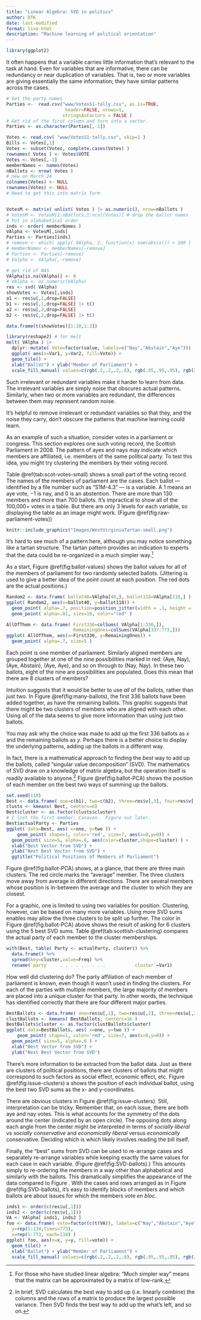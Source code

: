 ```yaml
---
title: "Linear Algebra: SVD in politics"
author: DTK
date: last-modified
format: live-html
description: "Machine learning of political orientation"
---
```


```r
library(ggplot2)
```

It often happens that a variable carries little information that's relevant to the task at hand.  Even for variables that are informative, there can be redundancy or near duplication of variables.  That is, two or more variables are giving essentially the same information; they have similar patterns across the cases.  


```r
# Get the party names
Parties <-  read.csv("www/VotesS1-tally.csv", as.is=TRUE, 
                      header=FALSE, nrows=1,
                     stringsAsFactors = FALSE )
# Get rid of the first column and turn into a vector.
Parties <- as.character(Parties[,-1])

Votes <- read.csv( "www/VotesS1-tally.csv", skip=1 )
Bills <- Votes[,1]
Votes <- subset(Votes, complete.cases(Votes) )
rownames( Votes ) <- Votes$VOTE
Votes <- Votes[,-1]
memberNames <- names(Votes)
nBallots <- nrow( Votes )
# new on March 24
colnames(Votes) <- NULL
rownames(Votes) <- NULL
# Need to get this into matrix form


VotesM <- matrix( unlist( Votes ) |> as.numeric(), nrow=nBallots )
# VotesM <- VotesM[1:nBallots,1:ncol(Votes)] # drop the ballot names
# Put in alphabetical order
inds <- order( memberNames )
VAlpha <- VotesM[,inds]
Parties <- Parties[inds]
# remove <- which( apply( VAlpha, 2, function(x) sum(abs(x))) < 100 )
# memberNames <- memberNames[-remove]
# Parties <- Parties[-remove]
# Valpha <- VAlpha[,-remove]

# get rid of NAS
VAlpha[is.na(VAlpha)] <- 0
# VAlpha <- as.numeric(VAlpha)
res <- svd( VAlpha)
showVotes <- Votes[,inds]
a1 <- res$u[,1,drop=FALSE]
b1 <- res$v[,1,drop=FALSE] |> t()
a2 <- res$u[,2,drop=FALSE]
b2 <- res$v[,2,drop=FALSE] |> t()
```


```r
data.frame(t(showVotes)[1:10,1:3])
```


```r
library(reshape2) # for melt
melt( VAlpha ) |> 
  dplyr::mutate( Vote=factor(value, labels=c("Nay","Abstain","Aye"))) |> 
  ggplot( aes(x=Var1, y=Var2, fill=Vote)) +
  geom_tile() +
  xlab("Ballot") + ylab("Member of Parliament") + 
  scale_fill_manual( values=c(rgb(.2,.2,.2,.6), rgb(.95,.95,.95), rgb(209/255,148/255,12/255)))
```

Such irrelevant or redundant variables make it harder to learn from data.  The irrelevant variables are simply noise that obscures actual patterns.  Similarly, when two or more variables are redundant, the differences between them may represent random noise.

It's helpful to remove irrelevant or redundant variables so that they, and the noise they carry, don't obscure the patterns that machine learning could learn.

As an example of such a situation, consider votes in a parliament or congress. This section explores one such voting record, the Scottish Parliament in 2008. The pattern of ayes and nays may indicate which members are affiliated, i.e. members of the same political party.  To test this idea, you might try clustering the members by their voting record.


Table \@ref(tab:scot-votes-small) shows a small part of the voting record. The names of the members of parliament are the cases.  Each ballot --- identified by a file number such as "S1M-4.3" --- is a variable. A $1$ means an aye vote, $-1$ is nay, and $0$ is an abstention.  There are more than 130 members and more than 700 ballots.  It's impractical to show all of the 100,000+ votes in a table.  But there are only 3 levels for each variable, so displaying the table as an image might work. (Figure \@ref(fig:raw-parliament-votes))


```r
knitr::include_graphics("Images/WestVirginiaTartan-small.png")
```

 <!-- (http://upload.wikimedia.org/wikipedia/commons/d/d0/West-Virginia-University-Official-Tartan.jpg) -->




It's hard to see much of a pattern here, although you may notice something like a tartan structure. The tartan pattern provides an indication to experts that the data could be re-organized in a much simpler way.^[For those who have studied linear algebra: "Much simpler way" means that the matrix can be approximated by a matrix of low-rank.] 


As a start, Figure \@ref(fig:ballot-values) shows the ballot values for all of the members of parliament for two randomly selected ballots. (Jittering is used to give a better idea of the point count at each position. The red dots are the actual positions.)

```r
Random2 <- data.frame( ballot48=VAlpha[48,], ballot118=VAlpha[118,] )
ggplot( Random2, aes(x=ballot48, y=ballot118)) +
  geom_point( alpha=.7, position=position_jitter(width = .1, height = .1) )+
  geom_point( alpha=.01, size=10, color="red" )
```
```r
AllOfThem <- data.frame( First336=colSums( VAlpha[1:336,]), 
                         RemainingOnes=colSums(VAlpha[337:773,]))
ggplot( AllOfThem, aes(x=First336, y=RemainingOnes)) +
  geom_point( alpha=.7, size=5 )
```



Each point is one member of parliament.  Similarly aligned members are grouped together at one of the nine possibilities marked in red: (Aye, Nay), (Aye, Abstain), (Aye, Aye), and so on through to (Nay, Nay).  In these two ballots, eight of the nine are possibilities are populated.  Does this mean that there are 8 clusters of members?

Intuition suggests that it would be better to use *all* of the ballots, rather than just two.  In Figure \@ref(fig:many-ballots), the first 336 ballots have been added together, as have the remaining ballots. This graphic suggests that there might be two clusters of members who are aligned with each other.  Using all of the data seems to give more information than using just two ballots.

You may ask why the choice was made to add up the first 336 ballots as $x$ and the remaining ballots as $y$.  Perhaps there is a better choice to display the underlying patterns, adding up the ballots in a different way.

In fact, there is a mathematical approach to finding the *best* way to add up the ballots, called "singular value decomposition" (SVD).  The mathematics of SVD draw on a knowledge of matrix algebra, but the operation itself is readily available to anyone.^[In brief, SVD calculates the best way to add up (i.e. linearly combine) the columns and the rows of a matrix to produce the largest possible variance.  Then SVD finds  the best way to add up the what's left, and so on.]  Figure \@ref(fig:ballot-PCA) shows the position of each member on the best two ways of summing up the ballots.

```r
set.seed(110)
Best <- data.frame( one=c(b1), two=c(b2), three=res$v[,3], four=res$v[,4], five=res$v[,5] )
clusts <- kmeans( Best, centers=6)
Best$cluster <- as.factor(clusts$cluster)
# I lost the first member: Canavan.  Figure out later.
Best$actualParty <- Parties
ggplot( data=Best, aes( x=one, y=two )) +
    geom_point( shape=1, color='red', size=7, aes(x=0,y=0)) + 
  geom_point( size=5, alpha=.6, aes(color=cluster,shape=cluster) ) + 
  xlab("Best Vector from SVD") + 
  ylab("Next Best Vector from SVD") + 
  ggtitle("Political Positions of Members of Parliament")
```

Figure \@ref(fig:ballot-PCA) shows, at a glance, that there are three main clusters.  The red circle marks the "average" member.  The three clusters move away from average in different directions.  There are several members whose position is in-between the average and the cluster to which they are closest.

For a graphic, one is limited to using two variables for position.  Clustering, however, can be based on many more variables.  Using more SVD sums enables may allow the three clusters to be split up further.  The color in Figure \@ref(fig:ballot-PCA) above shows the result of asking for 6 clusters using the 5 best SVD sums. Table \@ref(tab:scottish-clustering) compares the actual party of each member to the cluster memberships.


```r
with(Best, table( Party <- actualParty, cluster)) %>%
  data.frame() %>% 
  spread(key=cluster,value=Freq) %>%
  rename(`party     . . . . . . . . .           cluster`=Var1)
```

How well did clustering do?  The party affiliation of each member of parliament is known, even though it wasn't used in finding the clusters. For each of the parties with multiple members, the large majority of members are placed into a unique cluster for that party. In other words, the technique has identified correctly that there are four different major parties.  

```r
BestBallots <- data.frame( one=res$u[,1], two=res$u[,2], three=res$u[,3], four=res$u[,4], five=res$u[,5] )
clustBallots <- kmeans( BestBallots, centers=16 )
BestBallots$cluster <- as.factor(clustBallots$cluster)
ggplot( data=BestBallots, aes( x=one, y=two )) +
    geom_point( shape=1, color='red', size=7, aes(x=0,y=0)) + 
  geom_point( size=5, alpha=.6 ) + 
  xlab("Best Vector from SVD") + 
  ylab("Next Best Vector from SVD") 
```

There's more information to be extracted from the ballot data.  Just as there are clusters of political positions, there are clusters of ballots that might correspond to such factors as social effect, economic effect, etc.  Figure \@ref(fig:issue-clusters) a shows the position of each individual ballot, using the best two SVD sums as the x- and y-coordinates.

There are obvious clusters in Figure \@ref(fig:issue-clusters).  Still, interpretation can be tricky.  Remember that, on each issue, there are both aye and nay votes.  This is what accounts for the symmetry of the dots around the center (indicated by an open circle).  The opposing dots along each angle from the center might be interpreted in terms of *socially liberal* vs *socially conservative* and *economically liberal* versus *economically* conservative.  Deciding which is which likely involves reading the bill itself.

Finally, the "best" sums from SVD can be used to re-arrange cases and separately re-arrange variables  while keeping exactly the same values for each case in each variable. (Figure \@ref(fig:SVD-ballots).) This amounts simply to re-ordering the members in a way other than alphabetical and similarly with the ballots.  This dramatically simplifies the appearance of the data compared to Figure \ref{fig:raw-parliament-votes}.  With the cases and rows arranged as in Figure \@ref(fig:SVD-ballots), it's easy to identify blocks of members and which ballots are about issues for which the members vote *en bloc*.

```r
inds1 <- order(c(res$u[,1]))
inds2 <- order(c(res$v[,1]))
VA <- VAlpha[ inds1, inds2 ]
foo <- data.frame( vote=factor(c(t(VA)), labels=c("Nay","Abstain","Aye")), 
  y=rep(1:134,times=773),
  x=rep(1:773, each=134) )
ggplot( foo, aes(x=x, y=y, fill=vote)) +
  geom_tile() +
  xlab("Ballot") + ylab("Member of Parliament") + 
  scale_fill_manual( values=c(rgb(.2,.2,.2,.6), rgb(.95,.95,.95), rgb(209/255,148/255,12/255))) 
```


